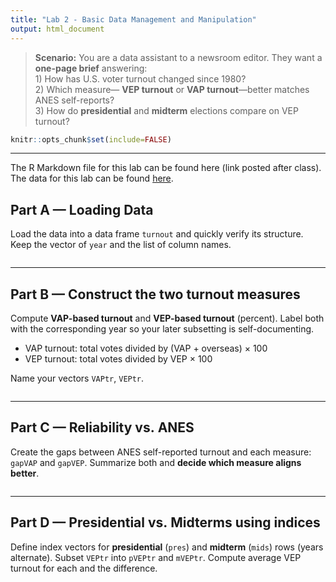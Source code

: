 ```yaml
---
title: "Lab 2 - Basic Data Management and Manipulation"
output: html_document
---
```


> **Scenario:** You are a data assistant to a newsroom editor. They want a **one-page brief** answering:  
> 1) How has U.S. voter turnout changed since 1980?  
> 2) Which measure— **VEP turnout** or **VAP turnout**—better matches ANES self-reports?  
> 3) How do **presidential** and **midterm** elections compare on VEP turnout?  

```r
knitr::opts_chunk$set(include=FALSE)
```

---

The R Markdown file for this lab can be found here (link posted after class).
The data for this lab can be found [here](https://github.com/yuanzhouwang/yzwang-teaching).

## Part A — Loading Data

Load the data into a data frame `turnout` and quickly verify its structure. Keep the vector of `year` and the list of column names.

```r

```

---

## Part B — Construct the two turnout measures

Compute **VAP-based turnout** and **VEP-based turnout** (percent). Label both with the corresponding year so your later subsetting is self-documenting.

- VAP turnout: total votes divided by (VAP + overseas) × 100  
- VEP turnout: total votes divided by VEP × 100

Name your vectors `VAPtr`, `VEPtr`.

```r

```

---

## Part C — Reliability vs. ANES

Create the gaps between ANES self-reported turnout and each measure: `gapVAP` and `gapVEP`. Summarize both and **decide which measure aligns better**.

```r

```

---

## Part D — Presidential vs. Midterms using indices

Define index vectors for **presidential** (`pres`) and **midterm** (`mids`) rows (years alternate). Subset `VEPtr` into `pVEPtr` and `mVEPtr`. Compute average VEP turnout for each and the difference.

```r

```